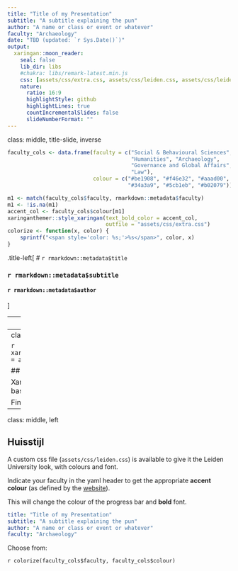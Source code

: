 ```yaml
---
title: "Title of my Presentation"
subtitle: "A subtitle explaining the pun"
author: "A name or class or event or whatever"
faculty: "Archaeology"
date: "TBD (updated: `r Sys.Date()`)"
output:
  xaringan::moon_reader:
    seal: false
    lib_dir: libs
    #chakra: libs/remark-latest.min.js
    css: [assets/css/extra.css, assets/css/leiden.css, assets/css/leiden-fonts.css]
    nature:
      ratio: 16:9
      highlightStyle: github
      highlightLines: true
      countIncrementalSlides: false
      slideNumberFormat: ""
---
```

class: middle, title-slide, inverse

```r
faculty_cols <- data.frame(faculty = c("Social & Behavioural Sciences", "Science",
                                       "Humanities", "Archaeology", 
                                       "Governance and Global Affairs", "Medicine",
                                       "Law"),
                           colour = c("#be1908", "#f46e32", "#aaad00", "#2c712d",
                                      "#34a3a9", "#5cb1eb", "#b02079"))

m1 <- match(faculty_cols$faculty, rmarkdown::metadata$faculty)
m1 <- !is.na(m1)
accent_col <- faculty_cols$colour[m1]
xaringanthemer::style_xaringan(text_bold_color = accent_col, 
                               outfile = "assets/css/extra.css")
colorize <- function(x, color) {
    sprintf("<span style='color: %s;'>%s</span>", color, x)
}
```


.title-left[
# `r rmarkdown::metadata$title`

### `r rmarkdown::metadata$subtitle`

#### `r rmarkdown::metadata$author`
]

---
layout: true
<div class='footer'>
<span>Discover the world or something like that...</span>
<img src='assets/img/logo.png' width=82 />
</div>
---
class: middle, left

```r
xaringanExtra::use_progress_bar(color = accent_col)
```

## Xaringan x UniLeiden

Xaringan is an R Markdown extension based on [remark.js](https://remarkjs.com)

Find out more about Xaringan [here](https://bookdown.org/yihui/rmarkdown/xaringan.html).


---
class: middle, left

## Huisstijl

A custom css file (`assets/css/leiden.css`) is available to give it the Leiden
University look, with colours and font.

Indicate your faculty in the yaml header to get the appropriate **accent colour** (as defined by the [website](https://huisstijl.leidenuniv.nl/en/basic-elements/colours/)).

This will change the colour of the progress bar and **bold** font.

```yaml
title: "Title of my Presentation"
subtitle: "A subtitle explaining the pun"
author: "A name or class or event or whatever"
faculty: "Archaeology"
```

Choose from:

`r colorize(faculty_cols$faculty, faculty_cols$colour)`